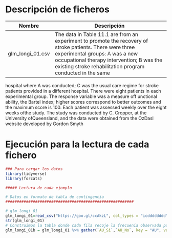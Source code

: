 # Descripción de ficheros

Nombre             | Descripción
-------------------|------------------------------------------------------------
glm_longi_01.csv       |   The data in Table 11.1 are from an experiment to promote the recovery of stroke patients. There were three experimental groups: A was a new occupational therapy intervention; B was the existing stroke rehabilitation program conducted in the same
hospital where A was conducted; C was the usual care regime for stroke patients provided in a different hospital.  There were eight patients in each experimental group. The response variable was a measure off unctional ability, the Bartel index; higher scores correspond
to better outcomes and the maximum score is 100. Each patient was assessed weekly over the eight weeks ofthe study. The study was conducted by C. Cropper, at the University ofQueensland, and the data were obtained from the OzDasl website developed by Gordon Smyth


# Ejecución para la lectura de cada fichero

```r
### Para cargar los datos
library(tidyverse)
library(forcats)

##### Lectura de cada ejemplo

# Datos en formato de tabla de contingencia
########################################################

# glm_longi_01
glm_longi_01=read_csv("https://goo.gl/ccAkzL", col_types = "icdddddddd")
str(glm_longi_01)
# Construimos la tabla donde cada fila recoje la frecuenia observada para combinación de las variables
glm_longi_01b = glm_longi_01 %>% gather(`AU_Si`,`AU_No`, key = "AU", value = frecuencia)

```

